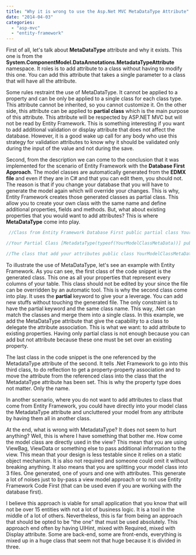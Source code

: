 ```yaml
---
title: "Why it is wrong to use the Asp.Net MVC MetaDataType Attribute"
date: "2014-04-03"
categories: 
  - "asp-mvc"
  - "entity-framework"
---
```


First of all, let's talk about **MetaDataType** attribute and why it exists. This one is from the **System.ComponentModel.DataAnnotations.MetadataTypeAttribute** namespace. It roles is to add attribute to a class without having to modify this one. You can add this attribute that takes a single parameter to a class that will have all the attribute.

Some rules restraint the use of MetaDataType. It cannot be applied to a property and can be only be applied to a single class for each class type. This attribute cannot be inherited, so you cannot customize it. On the other side, this attribute can be applied to **partial class** which is the main purpose of this attribute. This attribute will be respected by ASP.NET MVC but will not be read by Entity Framework. This is something interesting if you want to add additional validation or display attribute that does not affect the database. However, it is a good wake up call for any body who use this strategy for validation attributes to know why it should be validated only during the input of the value and not during the save.

Second, from the description we can come to the conclusion that it was implemented for the scenario of Entity Framework with the **Database First Approach**. The model classes are automatically generated from the **EDMX file** and even if they are in C# and that you can edit them, you should not. The reason is that if you change your database that you will have to generate the model again which will override your changes. This is why, Entity Framework creates those generated classes as partial class. This allow you to create your own class with the same name and define additional properties, fields and methods. But, what about existing properties that you would want to add attributes? This is where **MetaDataType** come into play. 
```csharp
 //Class from Entity Framework Database First public partial class YourModelClass { public string YourProperty{get;set;} }

//Your Partial Class [MetadataType(typeof(YourModelClassMetaData))] public partial class YourModelClass { }

//The class that add your attributes public class YourModelClassMetaData { [Required] public object YourProperty{get;set;}; } 
```

To illustrate the use of MetaDataType, let's see an example with Entity Framework. As you can see, the first class of the code snippet is the generated class. This one as all your properties that represent every columns of your table. This class should not be edited by your since the file can be overridden by an automatic tool. This is why the second class come into play. It uses the **partial** keyword to give your a leverage. You can add new stuffs without touching the generated file. The only constraint is to have the partial keyword and the same class name. This way, .Net can match the classes and merge them into a single class. In this example, we add the MetaDataType attribute that give the capability to a class to delegate the attribute association. This is what we want: to add attribute to existing properties. Having only partial class is not enough because you can add but not attribute because these one must be set over an existing property.

The last class in the code snippet is the one referenced by the MetadataType attribute of the second. It tells .Net Framework to go into this third class, to do reflection to get a property-property association and to move the attribute from the referenced class into the class that the MetadataType attribute has been set. This is why the property type does not matter. Only the name.

In another scenario, where you do not want to add attributes to class that come from Entity Framework, you could have directly into your model class the MetadataType attribute and uncluttered your model from any attribute by having them all in another class.

At the end, what is wrong with MetadataType? It does not seem to hurt anything? Well, this is where I have something that bother me. How come the model class are directly used in the view? This mean that you are using ViewBag, ViewData or something else to pass additional information to the view. This mean that your design is less testable since it relies on a static object mechanism. It is also not required and someone could omit it without breaking anything. It also means that you are splitting your model class into 3 files. One generated, one of yours and one with attributes. This generate a lot of noises just to by-pass a view model approach or to not use Entity Framework Code First (that can be used even if you are working with the database first).

I believe this approach is viable for small application that you know that will not be over 15 entities with not a lot of business logic. It is a tool in the middle of a lot of others. Nevertheless, this is far from being an approach that should be opted to be "the one" that must be used absolutely. This approach end often by having UIHint, mixed with Required, mixed with Display attribute. Some are back-end, some are front-ends, everything is mixed up in a huge class that seem not that huge because it is divided in three.
